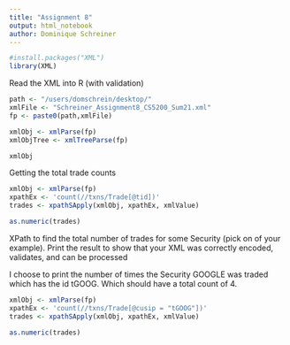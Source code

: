 ```yaml
---
title: "Assignment 8"
output: html_notebook
author: Dominique Schreiner
---
```



```r
#install.packages("XML")
library(XML)
```


Read the XML into R (with validation)
```r
path <- "/users/domschrein/desktop/"
xmlFile <- "Schreiner_Assignment8_CS5200_Sum21.xml"
fp <- paste0(path,xmlFile)

xmlObj <- xmlParse(fp)
xmlObjTree <- xmlTreeParse(fp)

xmlObj
```

Getting the total trade counts 
```r
xmlObj <- xmlParse(fp)
xpathEx <- 'count(//txns/Trade[@tid])'
trades <- xpathSApply(xmlObj, xpathEx, xmlValue)

as.numeric(trades)

```

XPath to find the total number of trades for some Security (pick on of your example). Print the result to show that your XML was correctly encoded, validates, and can be processed

I choose to print the number of times the Security GOOGLE was traded which has the id tGOOG. Which should have a total count of 4. 
```r
xmlObj <- xmlParse(fp)
xpathEx <- 'count(//txns/Trade[@cusip = "tGOOG"])'
trades <- xpathSApply(xmlObj, xpathEx, xmlValue)

as.numeric(trades)
```



